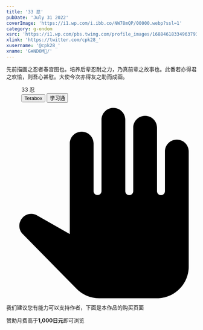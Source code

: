 ```yaml
---
title: '33 忍'
pubDate: 'July 31 2022'
coverImage: 'https://i1.wp.com/i.ibb.co/NW78mQP/00000.webp?ssl=1'
category: g-ondom
xsrc: 'https://i1.wp.com/pbs.twimg.com/profile_images/1688461833496379392/e-I3DxHx.jpg?ssl=1'
xlink: 'https://twitter.com/cpk28_'
xusername: '@cpk28_'
xname: 'G❄️NDOM🔞/'
---
```



先前描画之忍者春宫图也。培养后辈忍耐之力，乃真前辈之故事也。此番若亦得君之欢愉，则吾心甚慰。大使今次亦得友之助而成画。

<div class="grid gap-2 grid-cols-2">

<PostImage src1="https://i1.wp.com/i.ibb.co/NW78mQP/00000.webp?ssl=1" src2="https://i1.wp.com/i.ibb.co/ggbMX3h/00001.webp?ssl=1" text="fishnet_bodysuit, fishnet_legwear, fishnets, ninja, 1boy, male_focus, fishnet_gloves, bound, bodysuit, forehead_protector, shuriken, weapon, bdsm, bulge, japanese_clothes, kunai, bondage, black_hair, fence, chain-link_fence, solo, mask, bound_wrists, headband, sign, bandages, scroll, body_hair, unmoving_pattern, ofuda, erection_under_clothes, taimanin_suit, erection" client:visible />

<PostImage src1="https://i1.wp.com/i.ibb.co/MB3q3Qs/00000.webp?ssl=1" src2="https://i1.wp.com/i.ibb.co/ynGBZs2/00001.webp?ssl=1" text="bound, fishnet_legwear, fishnets, ninja, fishnet_bodysuit, bound_wrists, bdsm, male_focus, forehead_protector, bondage, japanese_clothes, fishnet_gloves, bulge, rope, bodysuit, chest_hair, nipples, solo, 1boy, shuriken, weapon, scroll, restrained, headband, bound_legs, shibari, sign, kunai, underwear, black_hair, mask, chain-link_fence, leg_hair, thighs, male_underwear, condom_packet_strip, fox_mask" client:visible />

</div>

<figure class="relative z-20 mx-auto max-w-3xl pt-10 xl:max-w-none" contenteditable="false">
  <div class="relative block">
    <div class="block">
      <div class="mx-10 my-4 grid justify-items-center gap-3 rounded bg-[rgb(243,245,248)] p-6">
        <div class="block select-none font-[bold]">33 忍</div>
        <div class="grid gap-2 grid-cols-2">
        <Link client:visible isExternal download="33 忍" href="https://file.dragonjay.top/d/Terabox/download/33%20%E5%BF%8D.zip?sign=AtQ1YSsh-KMqWGVBFv17YXneU6zAQjE4l4YP__x4qY8=:0" target="_blank" rel="noopener referrer" className="mt-1 cursor-pointer bg-transparent text-[-webkit-link] no-underline"
          ><Button client:visible radius="full" className="m-0 box-border h-8 min-w-[120px] cursor-pointer select-none resize-none appearance-none overflow-visible rounded-[80000px] bg-[#0096fa] px-[calc(16px)] py-0 font-[bold] text-sm normal-case leading-none text-white transition-[border-color] delay-[0s,background,color] duration-[0.16s] ease-[ease-out]"><div class="sc-1s35wwu-2 ieoUtK">Terabox</div></Button></Link>
          <Link client:visible isExternal download="33 忍" href="https://file.dragonjay.top/d/Chaoxing/download/33%20%E5%BF%8D.zip?sign=ULsyaM2BfS0Ce0MPFAmUqxf47g5LWensZ31zbmPmmZI=:0" target="_blank" rel="noopener referrer" className="mt-1 cursor-pointer bg-transparent text-[-webkit-link] no-underline"
          ><Button client:visible radius="full" className="m-0 box-border h-8 min-w-[120px] cursor-pointer select-none resize-none appearance-none overflow-visible rounded-[80000px] bg-[#0096fa] px-[calc(16px)] py-0 font-[bold] text-sm normal-case leading-none text-white transition-[border-color] delay-[0s,background,color] duration-[0.16s] ease-[ease-out]"><div class="sc-1s35wwu-2 ieoUtK">学习通</div></Button></Link>
      </div>
      </div>
    </div>
  </div>
</figure>

<div class="my-3 flex scroll-mt-[calc(64px_+_32px)] rounded-xl border border-solid border-[rgba(209,142,0,0.3)] bg-[rgba(255,249,235,0.5)] bg-none px-4 py-3 text-sm font-normal leading-normal tracking-[0px] text-[rgb(28,32,37)] shadow-none">
  <div class="mr-3 flex px-0 pb-0 pt-3 text-[22px] text-[rgb(171,104,0)] opacity-90">
    <svg class="inline-block h-[1em] w-[1em] shrink-0 select-none fill-current text-xl transition-[fill] delay-[0ms] duration-200 ease-in-out" aria-hidden="true" viewBox="0 0 24 24"><path d="M21.5 4c-.83 0-1.5.67-1.5 1.5v5c0 .28-.22.5-.5.5s-.5-.22-.5-.5v-8c0-.83-.67-1.5-1.5-1.5S16 1.67 16 2.5v8c0 .28-.22.5-.5.5s-.5-.22-.5-.5v-9c0-.83-.67-1.5-1.5-1.5S12 .67 12 1.5v8.99c0 .28-.22.5-.5.5s-.5-.22-.5-.5V4.5c0-.83-.67-1.5-1.5-1.5S8 3.67 8 4.5v11.41l-4.12-2.35c-.58-.33-1.3-.24-1.78.22-.6.58-.62 1.54-.03 2.13l6.78 6.89c.75.77 1.77 1.2 2.85 1.2H19c2.21 0 4-1.79 4-4V5.5c0-.83-.67-1.5-1.5-1.5"></path></svg>
  </div>
  <div class="min-w-0 overflow-auto px-0 py-2">
    <p class="m-0 scroll-mt-[calc(64px_+_32px)] text-base font-normal leading-normal tracking-[0px]" id="feedback-description">我们建议您有能力可以支持作者，下面是本作品的购买页面</p>
    <div class="font-[bold] text-sm">赞助月费高于<strong>1,000日元</strong>即可浏览</div>
    <AtherCard title="FANBOX" link="https://g-ondom.fanbox.cc/posts/4215401" icon="" client:visible />
  </div>
</div>

<CopyLinkButton client:visible />
<AppreciateQRCodes client:visible />